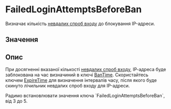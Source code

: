 

# FailedLoginAttemptsBeforeBan
Визначає кількість [невдалих спроб входу](/options/events/types#невдалий-вхід) до блокування IP-адреси.

## Значення
<NumberValue/>

## Опис
При досягненні вказаної кількості [невдалих спроб входу](/options/events/types#невдалий-вхід), ІР-адреса буде заблокована
на час визначиний в ключі [BanTime](ban-time).
Скористайтесь ключем [ExpireTime](expire-time) для визначення інтервалів часу,
після якого буде скинуто лічильник невдалих спроб входу для IP-адреси.

<Callout type="info" emoji="ℹ️">
    Радимо встановлювати значення ключа `FailedLoginAttemptsBeforeBan`, від 3 до 5.
</Callout>